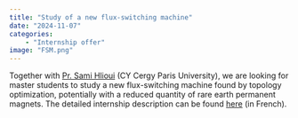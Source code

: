 ```yaml
---
title: "Study of a new flux-switching machine"
date: "2024-11-07"
categories:
    - "Internship offer"
image: "FSM.png"
---
```


Together with [Pr. Sami Hlioui](https://cv.hal.science/sami-hlioui) (CY Cergy Paris University), we are looking for master students to study a new flux-switching machine found by topology optimization, potentially with a reduced quantity of rare earth permanent magnets. The detailed internship description can be found
[here](/posts/2024/2024-11-07_internship_SATIE_FluxSwitching/sujet4Stage_MCF.pdf) (in French).